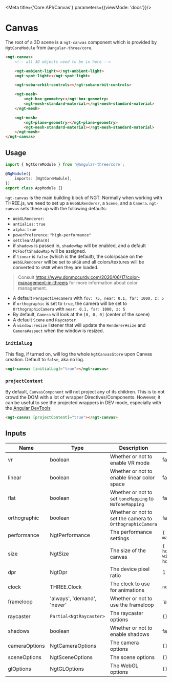 
<Meta title={'Core API/Canvas'} parameters={{viewMode: 'docs'}}/>

# Canvas

The root of a 3D scene is a `ngt-canvas` component which is provided by `NgtCoreModule` from `@angular-three/core`.

```html
<ngt-canvas>
    <!-- all 3D objects need to be in here -->

    <ngt-ambient-light></ngt-ambient-light>
    <ngt-spot-light></ngt-spot-light>

    <ngt-soba-orbit-controls></ngt-soba-orbit-controls>

    <ngt-mesh>
        <ngt-box-geometry></ngt-box-geometry>
        <ngt-mesh-standard-material></ngt-mesh-standard-material>
    </ngt-mesh>

    <ngt-mesh>
        <ngt-plane-geometry></ngt-plane-geometry>
        <ngt-mesh-standard-material></ngt-mesh-standard-material>
    </ngt-mesh>
</ngt-canvas>
```

## Usage

```ts
import { NgtCoreModule } from '@angular-three/core';

@NgModule({
    imports: [NgtCoreModule],
})
export class AppModule {}
```

`ngt-canvas` is the main building block of NGT. Normally when working with THREE.js, we need to set up a `WebGLRenderer`, a `Scene`, and a `Camera`. `ngt-canvas` sets these up with the following defaults:

-   `WebGLRenderer`:
-   `antialias`: `true`
-   `alpha`: `true`
-   `powerPreference`: `"high-performance"`
-   `setClearAlpha(0)`
-   if `shadows` is passed in, `shadowMap` will be enabled, and a default `PCFSoftShadowMap` will be assigned.
-   if `linear` is `false` (which is the default), the colorpsace on the `WebGLRenderer` will be set to `sRGB` and all colors/textures will be converted to `sRGB` when they are loaded.
> Consult https://www.donmccurdy.com/2020/06/17/color-management-in-threejs for more information about color management.
-   A default `PerspectiveCamera` with `fov: 75, near: 0.1, far: 1000, z: 5`
-   if `orthographic` is set to `true`, the camera will be set to `OrthographicCamera` with `near: 0.1, far: 1000, z: 5`
-   By default, `Camera` will look at the `[0, 0, 0]` (center of the scene)
-   A default `Scene` and `Raycaster`
-   A `window:resize` listener that will update the `Renderer#size` and `Camera#aspect` when the window is resized.

### `initialLog`

This flag, if turned on, will log the whole `NgtCanvasStore` upon Canvas creation. Default to `false`, aka no log.

```html
<ngt-canvas [initialLog]="true"></ngt-canvas>
```

### `projectContent`

By default, `CanvasComponent` will not project any of its children. This is to not crowd the DOM with a lot of wrapper Directives/Components. However, it can be useful to see the projected wrappers in DEV mode, especially with the [Angular DevTools](https://chrome.google.com/webstore/detail/angular-devtools/ienfalfjdbdpebioblfackkekamfmbnh?hl=en-US)

```html
<ngt-canvas [projectContent]="true"></ngt-canvas>
```

## Inputs

| Name          | Type                        | Description                                              | Default                                                                |
| ------------- | --------------------------- | -------------------------------------------------------- | ---------------------------------------------------------------------- |
| vr            | boolean                     | Whether or not to enable VR mode                         | false                                                                  |
| linear        | boolean                     | Whether or not to enable linear color space              | false                                                                  |
| flat          | boolean                     | Whether or not to set `toneMapping` to `NoToneMapping`   | false                                                                  |
| orthographic  | boolean                     | Whether or not to set the camera to `OrthographicCamera` | false                                                                  |
| performance   | NgtPerformance              | The performance settings                                 | `{ current: 1, min: 0.5, max: 1, debounce: 200 }`                      |
| size          | NgtSize                     | The size of the canvas                                   | `{ height: hostElement.clientHeight, width: hostElement.clientWidth }` |
| dpr           | NgtDpr                      | The device pixel ratio                                   | 1                                                                      |
| clock         | THREE.Clock                 | The clock to use for animations                          | `new THREE.Clock()`                                                    |
| frameloop     | 'always', 'demand', 'never' | Whether or not to use the frameloop                      | 'always'                                                               |
| raycaster     | `Partial<NgtRaycaster>`     | The raycaster options                                    | `{}`                                                                   |
| shadows       | boolean                     | Whether or not to enable shadows                         | false                                                                  |
| cameraOptions | NgtCameraOptions            | The camera options                                       | `{}`                                                                   |
| sceneOptions  | NgtSceneOptions             | The scene options                                        | `{}`                                                                   |
| glOptions     | NgtGLOptions                | The WebGL options                                        | `{}`                                                                   |
